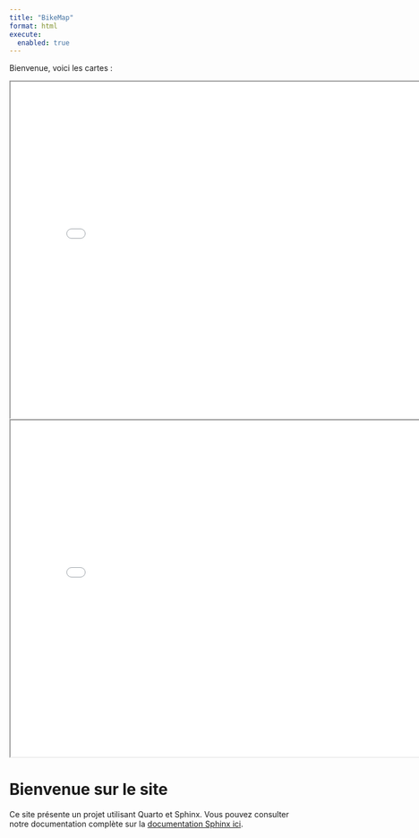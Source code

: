 ```yaml
---
title: "BikeMap"
format: html
execute:
  enabled: true
---
```



Bienvenue, voici les cartes :


<iframe src="map/ecoCompteurRoutes.html" width="800" height="600"></iframe>

<iframe src="map/ecoCompteurCercle.html" width="800" height="600"></iframe>

# Bienvenue sur le site

Ce site présente un projet utilisant Quarto et Sphinx. Vous pouvez consulter notre documentation complète sur la [documentation Sphinx ici](webpage/docu/index.html).

